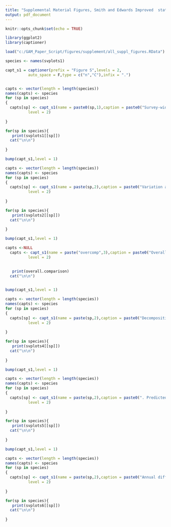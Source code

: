 ```yaml
---
title: "Supplemental Material Figures, Smith and Edwards Improved  status and trend estimates from the North American Breeding Bird Survey using a hierarchical Bayesian hierarchical generalized additive model"
output: pdf_document
---
```


```r
knitr::opts_chunk$set(echo = TRUE)

library(ggplot2)
library(captioner)

```

<!-- load figures and species -->
```r

load("c:/GAM_Paper_Script/figures/supplement/all_suppl_figures.RData")

species <- names(svplots1)

capt_s1 = captioner(prefix = "Figure S",levels = 2,
          auto_space = F,type = c("n","C"),infix = ".")


capts <- vector(length = length(species))
names(capts) <- species
for (sp in species)
{
  capts[sp] <- capt_s1(name = paste0(sp,1),caption = paste0("Survey-wide population trajectories for ", sp, " estimated from the BBS using two models described here that include a GAM smoothing function to model change over time (GAM and GAMYE) and a third trajectory estimated using the standard slope-based model used for BBS status and trend assessments since 2011 (SLOPE). The stacked dots along the x-axis indicate the approximate number of BBS counts used in the model; each dot represents 50 counts."),
          level = 2)
  
}

```

```r


for(sp in species){
   print(svplots1[[sp]])
  cat("\n\n")
  
}

```




```r

bump(capt_s1,level = 1)

capts <- vector(length = length(species))
names(capts) <- species
for (sp in species)
{
  capts[sp] <- capt_s1(name = paste(sp,2),caption = paste0("Variation among the spatial strata in the random-effect smooth components of the GAMYE model applied to  ", sp, " data from the BBS. Grey lines show the strata-level random-effect smooths, and the black lines shows the survey-wide mean trajectory. "),
          level = 2)
  
}

```

```r


for(sp in species){
   print(svplots2[[sp]])
  cat("\n\n")
  
}

```


```r

bump(capt_s1,level = 1)

capts <-NULL
  capts <- capt_s1(name = paste("overcomp",3),caption = paste0("Overall pair-wise differences in predictive fit between all models for Barn Swallow and 8 other selected species. Species short forms are WOTH = Wood Thrush (Hylocichla mustelina), RTHU = Ruby-throated Hummingbird (Archilochus colubris), PISI = Pine Siskin (Spinus pinus), Cooper’s Hawk (Accipiter cooperii), CHSW = Chimney Swift (Chaetura pelagica), CCLO = Chestnut-collared Longspur (Calcarius ornatus), CAWR = Carolina Wren (Thryothorus ludovicianus), CAWA = Canada Warbler (Cardellina canadensis), MAKE = American Kestrel (Falco sparverius)."),
          level = 2)
  


```

```r



   print(overall.comparison)
  cat("\n\n")
  


```




```r

bump(capt_s1,level = 1)

capts <- vector(length = length(species))
names(capts) <- species
for (sp in species)
{
  capts[sp] <- capt_s1(name = paste(sp,2),caption = paste0("Decomposition of the survey-wide population trajectory for ", sp, " from the GAMYE, showing the full trajectory (Including Year Effects) and the isolated smooth component (Smooth Only), which can be used to estimate population trends that are less sensitive to the particular year in which they are estimated. The stacked dots along the x-axis indicate the approximate number of BBS counts used in the model; each dot represents 50 counts. "),
          level = 2)
  
}

```

```r


for(sp in species){
   print(svplots4[[sp]])
  cat("\n\n")
  
}

```




```r

bump(capt_s1,level = 1)

capts <- vector(length = length(species))
names(capts) <- species
for (sp in species)
{
  capts[sp] <- capt_s1(name = paste(sp,2),caption = paste0(". Predicted survey-wide population trajectories from four models applied to the ", sp, " data from the BBS. The stacked dots along the x-axis indicate the approximate number of BBS counts used in the model; each dot represents 50 counts."),
          level = 2)
  
}

```

```r


for(sp in species){
   print(svplots5[[sp]])
  cat("\n\n")
  
}

```





```r

bump(capt_s1,level = 1)

capts <- vector(length = length(species))
names(capts) <- species
for (sp in species)
{
  capts[sp] <- capt_s1(name = paste(sp,2),caption = paste0("Annual differences in predictive fit between the GAMYE and SLOPE (blue) and the GAMYE and DIFFERENCE model (red) for ", sp),
          level = 2)
  
}

```

```r


for(sp in species){
   print(svplots6[[sp]])
  cat("\n\n")
  
}

```


